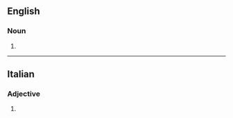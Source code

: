 ==English==

===Noun===
{{head|en|noun form}}

# {{plural of|en|contrapposto}}

----

==Italian==

===Adjective===
{{head|it|adjective form}}

# {{masculine plural of|it|contrapposto}}